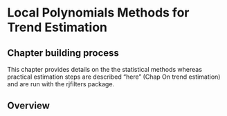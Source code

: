 # Local Polynomials Methods for Trend Estimation 

## Chapter building process

This chapter provides details on the the statistical methods whereas practical estimation steps are described "here" (Chap On trend estimation) and are run with the rjfilters package.

## Overview

